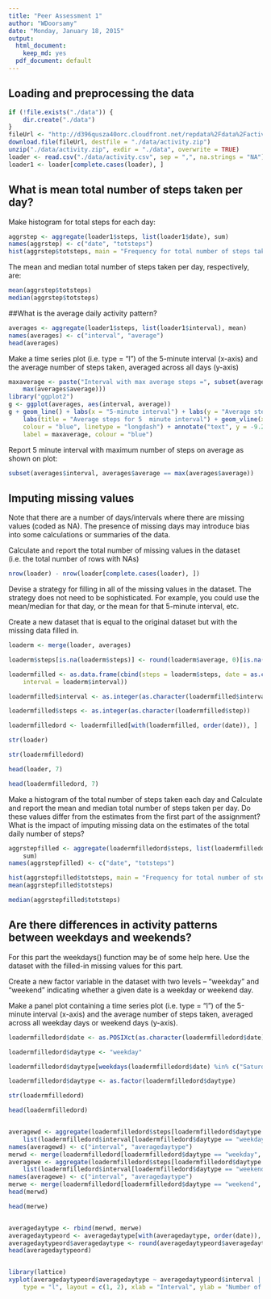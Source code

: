 ```yaml
---
title: "Peer Assessment 1"
author: "WDoorsamy"
date: "Monday, January 18, 2015"
output:
  html_document:
    keep_md: yes
  pdf_document: default
---
```



## Loading and preprocessing the data
```r
if (!file.exists("./data")) {
    dir.create("./data")
}
fileUrl <- "http://d396qusza40orc.cloudfront.net/repdata%2Fdata%2Factivity.zip"
download.file(fileUrl, destfile = "./data/activity.zip")
unzip("./data/activity.zip", exdir = "./data", overwrite = TRUE)
loader <- read.csv("./data/activity.csv", sep = ",", na.strings = "NA")
loader1 <- loader[complete.cases(loader), ]
```

## What is mean total number of steps taken per day?
Make histogram for total steps for each day:
```r
aggrstep <- aggregate(loader1$steps, list(loader1$date), sum)
names(aggrstep) <- c("date", "totsteps")
hist(aggrstep$totsteps, main = "Frequency for total number of steps taken each day",xlab = "total step")
```

The mean and median total number of steps taken per day, respectively, are:
```r
mean(aggrstep$totsteps)
median(aggrstep$totsteps)
```
##What is the average daily activity pattern?
```r
averages <- aggregate(loader1$steps, list(loader1$interval), mean)
names(averages) <- c("interval", "average")
head(averages)
```
Make a time series plot (i.e. type = "l") of the 5-minute interval (x-axis) and the average number of steps taken, averaged across all days (y-axis)
```r
maxaverage <- paste("Interval with max average steps =", subset(averages$interval, averages$average == 
    max(averages$average)))
library("ggplot2")
g <- ggplot(averages, aes(interval, average))
g + geom_line() + labs(x = "5-minute interval") + labs(y = "Average stesps number") + 
    labs(title = "Average steps for 5  minute interval") + geom_vline(xintercept = 835, 
    colour = "blue", linetype = "longdash") + annotate("text", y = -9.2, x = 835, 
    label = maxaverage, colour = "blue")
```
Report 5 minute interval with maximum number of steps on average as shown on plot:
```r
subset(averages$interval, averages$average == max(averages$average))
```
## Imputing missing values
Note that there are a number of days/intervals where there are missing values (coded as NA). The presence of missing days may introduce bias into some calculations or summaries of the data.

Calculate and report the total number of missing values in the dataset (i.e. the total number of rows with NAs)
```r
nrow(loader) - nrow(loader[complete.cases(loader), ])
```
Devise a strategy for filling in all of the missing values in the dataset. The strategy does not need to be sophisticated. For example, you could use the mean/median for that day, or the mean for that 5-minute interval, etc.

Create a new dataset that is equal to the original dataset but with the missing data filled in.
```r
loaderm <- merge(loader, averages)

loaderm$steps[is.na(loaderm$steps)] <- round(loaderm$average, 0)[is.na(loaderm$steps)]

loadermfilled <- as.data.frame(cbind(steps = loaderm$steps, date = as.character(loaderm$date), 
    interval = loaderm$interval))

loadermfilled$interval <- as.integer(as.character(loadermfilled$interval))

loadermfilled$steps <- as.integer(as.character(loadermfilled$step))

loadermfilledord <- loadermfilled[with(loadermfilled, order(date)), ]

str(loader)

str(loadermfilledord)

head(loader, 7)

head(loadermfilledord, 7)
```

Make a histogram of the total number of steps taken each day and Calculate and report the mean and median total number of steps taken per day. Do these values differ from the estimates from the first part of the assignment? What is the impact of imputing missing data on the estimates of the total daily number of steps?

```r
aggrstepfilled <- aggregate(loadermfilledord$steps, list(loadermfilledord$date), 
    sum)
names(aggrstepfilled) <- c("date", "totsteps")

hist(aggrstepfilled$totsteps, main = "Frequency for total number of steps \ntaken each day (Na = average for time interval)",xlab = "total step NA filled")
mean(aggrstepfilled$totsteps)

median(aggrstepfilled$totsteps)
```

## Are there differences in activity patterns between weekdays and weekends?
For this part the weekdays() function may be of some help here. Use the dataset with the filled-in missing values for this part.

Create a new factor variable in the dataset with two levels -- "weekday" and "weekend" indicating whether a given date is a weekday or weekend day.

Make a panel plot containing a time series plot (i.e. type = "l") of the 5-minute interval (x-axis) and the average number of steps taken, averaged across all weekday days or weekend days (y-axis). 

```r
loadermfilledord$date <- as.POSIXct(as.character(loadermfilledord$date), format = "%Y-%m-%d")

loadermfilledord$daytype <- "weekday"

loadermfilledord$daytype[weekdays(loadermfilledord$date) %in% c("Saturday", "Sunday")] <- "weekend"

loadermfilledord$daytype <- as.factor(loadermfilledord$daytype)

str(loadermfilledord)

head(loadermfilledord)


averagewd <- aggregate(loadermfilledord$steps[loadermfilledord$daytype == "weekday"], 
    list(loadermfilledord$interval[loadermfilledord$daytype == "weekday"]), mean)
names(averagewd) <- c("interval", "averagedaytype")
merwd <- merge(loadermfilledord[loadermfilledord$daytype == "weekday", ], averagewd)
averagewe <- aggregate(loadermfilledord$steps[loadermfilledord$daytype == "weekend"], 
    list(loadermfilledord$interval[loadermfilledord$daytype == "weekend"]), mean)
names(averagewe) <- c("interval", "averagedaytype")
merwe <- merge(loadermfilledord[loadermfilledord$daytype == "weekend", ], averagewe)
head(merwd)

head(merwe)


averagedaytype <- rbind(merwd, merwe)
averagedaytypeord <- averagedaytype[with(averagedaytype, order(date)), ]
averagedaytypeord$averagedaytype <- round(averagedaytypeord$averagedaytype)
head(averagedaytypeord)


library(lattice)
xyplot(averagedaytypeord$averagedaytype ~ averagedaytypeord$interval | averagedaytypeord$daytype, 
    type = "l", layout = c(1, 2), xlab = "Interval", ylab = "Number of steps")
```

